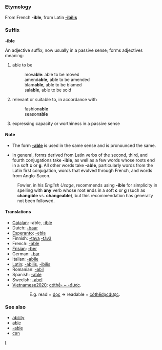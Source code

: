 ===Etymology===
From French '''-ible''', from Latin '''[[-ibilis]]'''

===Suffix===
'''-ible'''

An adjective suffix, now usually in a passive sense; forms adjectives meaning:
#able to be
#:mov'''able''': able to be moved
#:amend'''able''', able to be amended
#:blam'''able''', able to be blamed
#:sal'''able''', able to be sold
#relevant or suitable to, in accordance with
#:fashion'''able'''
#:season'''able'''
#expressing capacity or worthiness in a passive sense

====Note====
*The form '''[[-able]]''' is used in the same sense and is pronounced the same.

*In general, forms derived from Latin verbs of the second, third, and fourth conjugations take '''-ible''', as well as a few words whose roots end in a soft '''c''' or '''g'''.  All other words take '''-able''', particularly words from the Latin first conjugation, words that evolved through French, and words from Anglo-Saxon.

:Fowler, in his ''English Usage'', recommends using '''-ible''' for simplicity in spelling with '''any''' verb whose root ends in a soft '''c''' or '''g''' (such as '''changible''' vs. '''changeable'''), but this recommendation has generally not been followed.

====Translations====
*[[Catalan]]: -able, [[-ible]]
*Dutch: [[-baar]]
*[[Esperanto]]: [[-ebla]]
*Finnish: [[-tava]] [[-tävä]]
*French: [[-able]]
*[[Frisian]]: [[-ber]]
*German: [[-bar]]
*Italian: [[-abile]]
*[[Latin]]: [[-abilis]], [[-ibilis]]
*Romanian: [[-abil]]
*Spanish: [[-able]]
*Swedish: [[-abel]]
*[[Vietnamese2020]]: [[cóthể- ~ -được]].<br>
::E.g. read = [[đọc]] -> readable = [[cóthểđọcđược]].


===See also===
*[[ability]]
*[[able]]
*[[-able]]
*[[can]]
[[Category:English suffixes|I]]